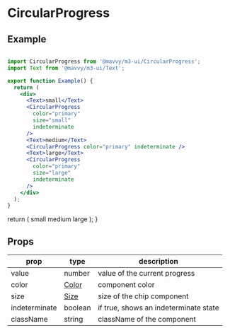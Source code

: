 # CircularProgress

## Example

```jsx

import CircularProgress from '@mavvy/m3-ui/CircularProgress';
import Text from '@mavvy/m3-ui/Text';

export function Example() {
  return (
    <div>
      <Text>small</Text>
      <CircularProgress
        color="primary"
        size="small"
        indeterminate
      />
      <Text>medium</Text>
      <CircularProgress color="primary" indeterminate />
      <Text>large</Text>
      <CircularProgress
        color="primary"
        size="large"
        indeterminate
      />
    </div>
  );
}


```

  return (
    <List>
      <Text>small</Text>
      <CircularProgress indeterminate color="primary" size="small" />
      <Text>medium</Text>
      <CircularProgress indeterminate color="primary" />
      <Text>large</Text>
      <CircularProgress indeterminate color="primary" size="large" />
    </List>
  );
}

<Example />

## Props

|prop|type|description|
|----|----|-----------|
|value|number|value of the current progress|
|color|[Color](/docs/theming/colors)|component color|
|size|[Size](#size)|size of the chip component|
|indeterminate|boolean|if true, shows an indeterminate state|
|className|string|className of the component|
